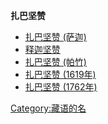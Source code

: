 '''扎巴坚赞'''

*[[扎巴坚赞_(萨迦)|扎巴坚赞 (萨迦)]] 
*[[释迦坚赞|释迦坚赞]]
*[[扎巴坚赞_(帕竹)|扎巴坚赞 (帕竹)]]
*[[杜固扎巴堅贊|扎巴坚赞 (1619年)]] 
*[[扎巴坚赞_(1762年)|扎巴坚赞 (1762年)]]

{{Disambiguation|Cat=四字人名译名消歧义}}
[[Category:藏语的名|Category:藏语的名]]